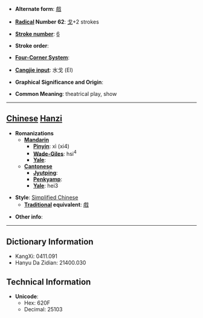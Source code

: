* '''Alternate form''': [[戲]]

* '''[[Wiktionary:Chinese radical index| Radical]] Number 62''': [[Wiktionary:Chinese radical index 戈|戈]]+2 strokes

* '''[[Wiktionary:Chinese total strokes index|Stroke number]]''': [[Wiktionary:Chinese total strokes index 6|6]]

* '''Stroke order''': 

* '''[[Wiktionary:Chinese four corner index|Four-Corner System]]''': 

* '''[[Wiktionary:Chinese Cangjie index|Cangjie input]]''': 水戈 (EI)

* '''Graphical Significance and Origin''': 

* '''Common Meaning''': theatrical play, show

----

== [[Chinese]] [[Hanzi]] ==

* '''Romanizations'''
** '''[[Mandarin]]'''
*** '''[[Pinyin]]''': xì (xi4)
*** '''[[Wade-Giles]]''': hsi<sup>4</sup>
*** '''[[Yale]]''': 
** '''[[Cantonese]]'''
*** '''[[Jyutping]]''':
*** '''[[Penkyamp]]''': 
*** '''[[Yale]]''': hei3

* '''Style''': [[Simplified Chinese]] 
** '''[[Traditional Chinese|Traditional]] equivalent''': [[戲]]

* '''Other info''': 

----

== Dictionary Information ==

* KangXi: 0411.091
* Hanyu Da Zidian: 21400.030

== Technical Information ==

* '''Unicode''':
** Hex: 620F
** Decimal: 25103
